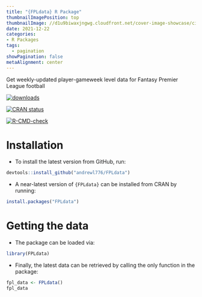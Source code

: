 ```yaml
---
title: "{FPLdata} R Package"
thumbnailImagePosition: top
thumbnailImage: //d1u9biwaxjngwg.cloudfront.net/cover-image-showcase/city-750.jpg
date: 2021-12-22
categories:
- R Packages
tags:
  - pagination
showPagination: false
metaAlignment: center
---
```


Get weekly-updated player-gameweek level data for Fantasy Premier League football

<!--more-->

<!-- badges: start -->
[![downloads](https://cranlogs.r-pkg.org/badges/FPLdata)](downloads)

[![CRAN status](https://www.r-pkg.org/badges/version/FPLdata)](https://CRAN.R-project.org/package=FPLdata)

[![R-CMD-check](https://github.com/andrewl776/FPLdata/workflows/R-CMD-check/badge.svg)](https://github.com/andrewl776/FPLdata/actions)
<!-- badges: end -->



# Installation

- To install the latest version from GitHub, run:

```r
devtools::install_github("andrewl776/FPLdata")
```

- A near-latest version of `{FPLdata}` can be installed from CRAN by running:

```r
install.packages("FPLdata")
```

# Getting the data

- The package can be loaded via:

```r
library(FPLdata)
```

- Finally, the latest data can be retrieved by calling the only function in the package:

```r
fpl_data <- FPLdata()
fpl_data
```

